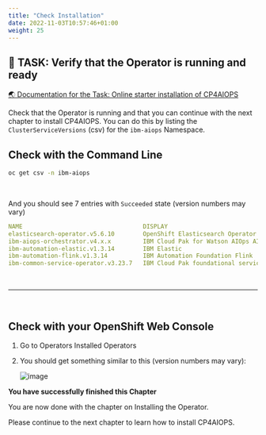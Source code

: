 ```yaml
---
title: "Check Installation"
date: 2022-11-03T10:57:46+01:00
weight: 25
---
```






## 🚀 TASK: Verify that the Operator is running and ready
<a href="https://www.ibm.com/docs/en/cloud-paks/cloud-pak-aiops/4.2.0?topic=aiops-starter-installation" target="_blank" >🌏 Documentation for the Task: Online starter installation of CP4AIOPS</a>


Check that the Operator is running and that you can continue with the next chapter to install CP4AIOPS. You can do this by listing the `ClusterServiceVersions` (csv) for the `ibm-aiops` Namespace.



<Accordion>
<AccordionItem title="💡 Need Help?">


## Check with the Command Line
	
```bash
oc get csv -n ibm-aiops                                                           
```

<br/>

And you should see 7 entries with `Succeeded` state (version numbers may vary)

```yaml
NAME                                  DISPLAY                                     VERSION   REPLACES                        PHASE
elasticsearch-operator.v5.6.10        OpenShift Elasticsearch Operator            5.6.10    elasticsearch-operator.v5.6.9   Succeeded
ibm-aiops-orchestrator.v4.x.x         IBM Cloud Pak for Watson AIOps AI Manager   4.x.x                                     Succeeded
ibm-automation-elastic.v1.3.14        IBM Elastic                                 1.3.14                                    Succeeded
ibm-automation-flink.v1.3.14          IBM Automation Foundation Flink             1.3.14                                    Succeeded
ibm-common-service-operator.v3.23.7   IBM Cloud Pak foundational services         3.23.7                                    Succeeded
```

<br/>
<hr/>
<br/>

## Check with your OpenShift Web Console

1. Go to Operators Installed Operators 

1. You should get something similar to this (version numbers may vary):

	![image](./../images/53_operators_installed.png)


</AccordionItem>
</Accordion>



<InlineNotification kind="success">

**You have successfully finished this Chapter**

You are now done with the chapter on Installing the Operator.

Please continue to the next chapter to learn how to install CP4AIOPS.

</InlineNotification>


